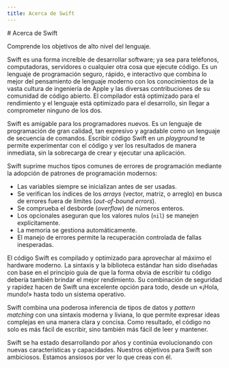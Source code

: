 ```yaml
---
title: Acerca de Swift
---
```



<Hero>
  # Acerca de Swift

  Comprende los objetivos de alto nivel del lenguaje.
</Hero>

Swift es una forma increíble de desarrollar software; ya sea para teléfonos, computadoras, servidores o cualquier otra cosa que ejecute código. Es un lenguaje de programación seguro, rápido, e interactivo que combina lo mejor del pensamiento de lenguaje moderno con los conocimientos de la vasta cultura de ingeniería de Apple y las diversas contribuciones de su comunidad de código abierto. El compilador está optimizado para el rendimiento y el lenguaje está optimizado para el desarrollo, sin llegar a comprometer ninguno de los dos.

Swift es amigable para los programadores nuevos. Es un lenguaje de programación de gran calidad, tan expresivo y agradable como un lenguaje de secuencia de comandos. Escribir código Swift en un _playground_ te permite experimentar con el código y ver los resultados de manera inmediata, sin la sobrecarga de crear y ejecutar una aplicación.

Swift suprime muchos tipos comunes de errores de programación mediante la adopción de patrones de programación modernos:

- Las variables siempre se inicializan antes de ser usadas.
- Se verifican los índices de los _arrays_ (vector, matriz, o arreglo) en busca de errores fuera de límites (_out-of-bound errors_).
- Se comprueba el desborde (_overflow_) de números enteros.
- Los opcionales aseguran que los valores nulos (`nil`) se manejen explícitamente.
- La memoria se gestiona automáticamente.
- El manejo de errores permite la recuperación controlada de fallas inesperadas.

El código Swift es compilado y optimizado para aprovechar al máximo el hardware moderno. La sintaxis y la biblioteca estándar han sido diseñadas con base en el principio guía de que la forma obvia de escribir tu código debería también brindar el mejor rendimiento. Su combinación de seguridad y rapidez hacen de Swift una excelente opción para todo, desde un «¡Hola, mundo!» hasta todo un sistema operativo.

Swift combina una poderosa inferencia de tipos de datos y _pattern matching_ con una sintaxis moderna y liviana, lo que permite expresar ideas complejas en una manera clara y concisa. Como resultado, el código no solo es más fácil de escribir, sino también más fácil de leer y mantener.

Swift se ha estado desarrollando por años y continúa evolucionando con nuevas características y capacidades. Nuestros objetivos para Swift son ambiciosos. Estamos ansiosos por ver lo que creas con él.
